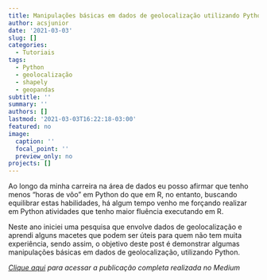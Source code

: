 ```yaml
---
title: Manipulações básicas em dados de geolocalização utilizando Python
author: acsjunior
date: '2021-03-03'
slug: []
categories:
  - Tutoriais
tags:
  - Python
  - geolocalização
  - shapely
  - geopandas
subtitle: ''
summary: ''
authors: []
lastmod: '2021-03-03T16:22:18-03:00'
featured: no
image:
  caption: ''
  focal_point: ''
  preview_only: no
projects: []
---
```


Ao longo da minha carreira na área de dados eu posso afirmar que tenho menos “horas de vôo” em Python do que em R, no entanto, buscando equilibrar estas habilidades, há algum tempo venho me forçando realizar em Python atividades que tenho maior fluência executando em R.

Neste ano iniciei uma pesquisa que envolve dados de geolocalização e aprendi alguns macetes que podem ser úteis para quem não tem muita experiência, sendo assim, o objetivo deste post é demonstrar algumas manipulações básicas em dados de geolocalização, utilizando Python.

*[Clique aqui](https://juniorssz.medium.com/manipulações-básicas-em-dados-de-geolocalização-utilizando-python-93960485779f) para acessar a publicação completa realizada no Medium*
